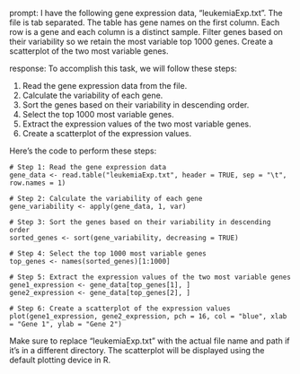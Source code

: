 prompt:
I have the following gene expression data, "leukemiaExp.txt". The file is tab separated. The table has gene names on the first column. Each row is a gene and each column is a distinct sample. Filter genes based on their variability so we retain the most variable top 1000 genes. Create a scatterplot of the two most variable genes.

response:
To accomplish this task, we will follow these steps:

1. Read the gene expression data from the file.
2. Calculate the variability of each gene.
3. Sort the genes based on their variability in descending order.
4. Select the top 1000 most variable genes.
5. Extract the expression values of the two most variable genes.
6. Create a scatterplot of the expression values.

Here's the code to perform these steps:

```
# Step 1: Read the gene expression data
gene_data <- read.table("leukemiaExp.txt", header = TRUE, sep = "\t", row.names = 1)

# Step 2: Calculate the variability of each gene
gene_variability <- apply(gene_data, 1, var)

# Step 3: Sort the genes based on their variability in descending order
sorted_genes <- sort(gene_variability, decreasing = TRUE)

# Step 4: Select the top 1000 most variable genes
top_genes <- names(sorted_genes)[1:1000]

# Step 5: Extract the expression values of the two most variable genes
gene1_expression <- gene_data[top_genes[1], ]
gene2_expression <- gene_data[top_genes[2], ]

# Step 6: Create a scatterplot of the expression values
plot(gene1_expression, gene2_expression, pch = 16, col = "blue", xlab = "Gene 1", ylab = "Gene 2")
```

Make sure to replace "leukemiaExp.txt" with the actual file name and path if it's in a different directory. The scatterplot will be displayed using the default plotting device in R.

